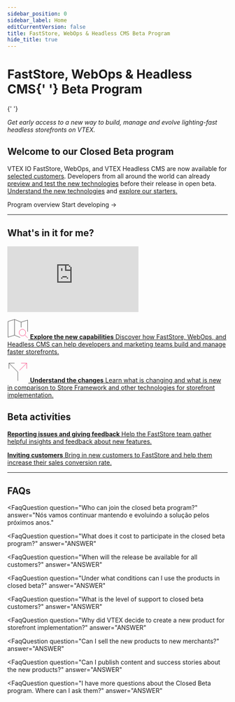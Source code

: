 ```yaml
---
sidebar_position: 0
sidebar_label: Home
editCurrentVersion: false
title: FastStore, WebOps & Headless CMS Beta Program
hide_title: true
---
```



<h1>
  FastStore, WebOps & Headless CMS{' '}
  <span className="text-details">Beta Program</span>
</h1>{' '}

_Get early access to a new way to build, manage and evolve lighting-fast headless storefronts on VTEX._

## Welcome to our Closed Beta program

VTEX IO FastStore, WebOps, and VTEX Headless CMS are now available for [selected customers](/beta/customer-invitation). Developers from all around the world can already [preview and test the new technologies](/playground) before their release in open beta. [Understand the new technologies](/beta/features-and-capabilities) and [explore our starters.](/starters)

<Link
  to="/beta/overview"
  className="hover:text-white hover:no-underline hover:brightness-105 py-2 px-3 rounded text-white font-VTEXMedium text-sm bg-secondary inline-block mr-3 mb-5"
>
  Program overview
</Link>

<Link to="/docs" className="inline">
  Start developing →
</Link>

---

## What's in it for me?

<div className="relative w-full h-0 p-32 lg:p-48"><iframe src="https://player.vimeo.com/video/723083396?h=a1725d4a3f&title=0&byline=0&portrait=0" className="absolute top-0 left-0 w-full h-full" frameborder="0" allow="autoplay; fullscreen; picture-in-picture" allowfullscreen></iframe></div><script src="https://player.vimeo.com/api/player.js"></script>

<CardGrid icon>

[ <svg xmlns="http://www.w3.org/2000/svg" height="48" width="48" viewBox="0 0 64 64"><title>m search</title><g strokeLinecap="square" strokeWidth="2" fill="none" stroke="currentColor" strokeLinejoin="miter" className="nc-icon-wrapper" strokeMiterlimit="10"><polyline points="39 58.8 22 52 2 58 2 10 22 4 42 12 62 6 62 41"></polyline> <line x1="62" y1="60" x2="53.07" y2="51.07" data-cap="butt" strokeLinecap="butt" stroke="#f71963"></line> <circle cx="46" cy="44" r="10" stroke="#f71963"></circle> <line x1="22" y1="4" x2="22" y2="52" data-cap="butt" strokeLinecap="butt"></line> <line x1="42" y1="12" x2="42" y2="28" data-cap="butt" strokeLinecap="butt"></line></g></svg> **Explore the new capabilities** Discover how FastStore, WebOps, and Headless CMS can help developers and marketing teams build and manage faster storefronts.](/beta/features-and-capabilities)


[ <svg xmlns="http://www.w3.org/2000/svg" height="48" width="48" viewBox="0 0 64 64"><title>split branch</title><g strokeLinecap="square" strokeWidth="2" fill="none" stroke="currentColor" strokeLinejoin="miter" className="nc-icon-wrapper" strokeMiterlimit="10"><polyline data-cap="butt" points="5 5 32 32 32 59" strokeLinecap="butt"></polyline><line data-cap="butt" x1="37" y1="27" x2="59" y2="5" strokeLinecap="butt" stroke="#f71963"></line><polyline points="5 22 5 5 22 5"></polyline><polyline points="59 21.999 59 5 41.999 5" stroke="#f71963"></polyline></g></svg> **Understand the changes** Learn what is changing and what is new in comparison to Store Framework and other technologies for storefront implementation.](/beta/changes-from-store-framework)

</CardGrid>

## Beta activities

<CardGrid >

[ **Reporting issues and giving feedback** Help the FastStore team gather helpful insights and feedback about new features.](/beta/feedback-and-issue-tracking)


[ **Inviting customers** Bring in new customers to FastStore and help them increase their sales conversion rate.](/beta/customer-invitation)

</CardGrid>

---

## FAQs

<FaqQuestion
  question="Who can join the closed beta program?"
  answer="Nós vamos continuar mantendo e evoluindo a solução pelos próximos anos."
></FaqQuestion>
<FaqQuestion
  question="What does it cost to participate in the closed beta program?"
  answer="ANSWER"
></FaqQuestion>
<FaqQuestion
  question="When will the release be available for all customers?"
  answer="ANSWER"
></FaqQuestion>
<FaqQuestion
  question="Under what conditions can I use the products in closed beta?"
  answer="ANSWER"
></FaqQuestion>
<FaqQuestion
  question="What is the level of support to closed beta customers?"
  answer="ANSWER"
></FaqQuestion>
<FaqQuestion
  question="Why did VTEX decide to create a new product for storefront implementation?"
  answer="ANSWER"
></FaqQuestion>
<FaqQuestion
  question="Can I sell the new products to new merchants?"
  answer="ANSWER"
></FaqQuestion>
<FaqQuestion
  question="Can I publish content and success stories about the new products?"
  answer="ANSWER"
></FaqQuestion>
<FaqQuestion
  question="I have more questions about the Closed Beta program. Where can I ask them?"
  answer="ANSWER"
></FaqQuestion>